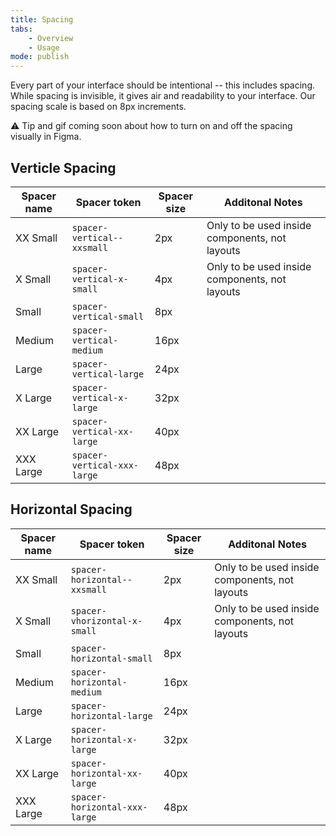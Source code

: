 ```yaml
---
title: Spacing
tabs:
    - Overview
    - Usage
mode: publish
---
```



Every part of your interface should be intentional -- this includes spacing. 
While spacing is invisible, it gives air and readability to your interface. 
Our spacing scale is based on 8px increments.

:warning: Tip and gif coming soon about how to turn on and off the spacing visually in Figma. 


## Verticle Spacing

|Spacer name|Spacer token|Spacer size|Additonal Notes|
|---|---|---|---|
|XX Small|`spacer-vertical--xxsmall`|2px|Only to be used inside components, not layouts|
|X Small|`spacer-vertical-x-small`|4px|Only to be used inside components, not layouts|
|Small|`spacer-vertical-small`|8px||
|Medium|`spacer-vertical-medium`|16px||
|Large|`spacer-vertical-large`|24px||
|X Large|`spacer-vertical-x-large`|32px||
|XX Large|`spacer-vertical-xx-large`|40px||
|XXX Large|`spacer-vertical-xxx-large`|48px||

## Horizontal Spacing

|Spacer name|Spacer token|Spacer size|Additonal Notes|
|---|---|---|---|
|XX Small|`spacer-horizontal--xxsmall`|2px|Only to be used inside components, not layouts|
|X Small|`spacer-vhorizontal-x-small`|4px|Only to be used inside components, not layouts|
|Small|`spacer-horizontal-small`|8px||
|Medium|`spacer-horizontal-medium`|16px||
|Large|`spacer-horizontal-large`|24px||
|X Large|`spacer-horizontal-x-large`|32px||
|XX Large|`spacer-horizontal-xx-large`|40px||
|XXX Large|`spacer-horizontal-xxx-large`|48px||
